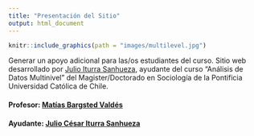 ```yaml
---
title: "Presentación del Sitio"
output: html_document
---
```



```r
knitr::include_graphics(path = "images/multilevel.jpg")
```

Generar un apoyo adicional para las/os estudiantes del curso.
Sitio web desarrollado por [Julio Iturra Sanhueza](), ayudante del curso "Análisis de Datos Multinivel" del Magister/Doctorado en Sociología de la Pontificia Universidad Católica de Chile.


#### Profesor: [Matías Bargsted Valdés](https://sites.google.com/uc.cl/matiasbargsted) 

#### Ayudante: [Julio César Iturra Sanhueza](https://coes.cl/integrantes/julio-cesar-iturra/)